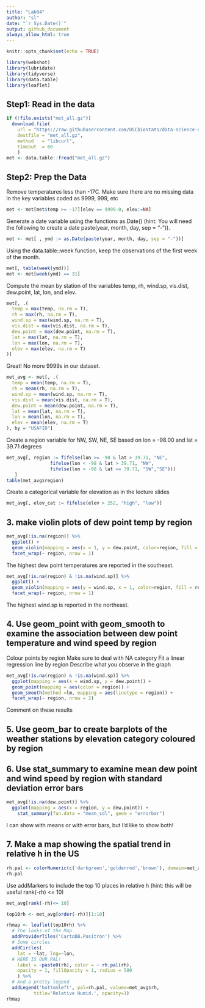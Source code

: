 ```yaml
---
title: "Lab04"
author: "sl"
date: "`r Sys.Date()`"
output: github_document
always_allow_html: true
---
```


```r
knitr::opts_chunk$set(echo = TRUE)
```


```r
library(webshot)
library(lubridate)
library(tidyverse)
library(data.table)
library(leaflet)
```

## Step1: Read in the data
```r
if (!file.exists("met_all.gz"))
  download.file(
    url = "https://raw.githubusercontent.com/USCbiostats/data-science-data/master/02_met/met_all.gz",
    destfile = "met_all.gz",
    method   = "libcurl",
    timeout  = 60
    )
met <- data.table::fread("met_all.gz")
```
## Step2: Prep the Data
Remove temperatures less than -17C. Make sure there are no missing data in the key variables coded as 9999, 999, etc
```r
met <- met[met$temp >= -17][elev == 9999.0, elev:=NA]
```

Generate a date variable using the functions as.Date() (hint: You will need the following to create a date paste(year, month, day, sep = "-")).
```r
met <- met[ , ymd := as.Date(paste(year, month, day, sep = "-"))]
```

Using the data.table::week function, keep the observations of the first week of the month.

```r
met[, table(week(ymd))]
met <- met[week(ymd) == 31]
```

Compute the mean by station of the variables temp, rh, wind.sp, vis.dist, dew.point, lat, lon, and elev.

```r
met[, .(
  temp = max(temp, na.rm = T),
  rh = max(rh, na.rm = T),
  wind.sp = max(wind.sp, na.rm = T),
  vis.dist = max(vis.dist, na.rm = T),
  dew.point = max(dew.point, na.rm = T),
  lat = max(lat, na.rm = T),
  lon = max(lon, na.rm = T),
  elev = max(elev, na.rm = T)
)]
```

Great! No more 9999s in our dataset.

```r
met_avg <- met[, .(
  temp = mean(temp, na.rm = T),
  rh = mean(rh, na.rm = T),
  wind.sp = mean(wind.sp, na.rm = T),
  vis.dist = mean(vis.dist, na.rm = T),
  dew.point = mean(dew.point, na.rm = T),
  lat = mean(lat, na.rm = T),
  lon = mean(lon, na.rm = T),
  elev = mean(elev, na.rm = T)
), by = "USAFID"]
```

Create a region variable for NW, SW, NE, SE based on lon = -98.00 and lat = 39.71 degrees
```r
met_avg[, region := fifelse(lon >= -98 & lat > 39.71, "NE",
                fifelse(lon < -98 & lat > 39.71, "NW",
                fifelse(lon < -98 & lat <= 39.71, "SW","SE")))
   ]
table(met_avg$region)
```

Create a categorical variable for elevation as in the lecture slides

```r
met_avg[, elev_cat := fifelse(elev > 252, "high", "low")]
```

## 3. make violin plots of dew point temp by region

```r
met_avg[!is.na(region)] %>% 
  ggplot() + 
  geom_violin(mapping = aes(x = 1, y = dew.point, color=region, fill = region)) + 
  facet_wrap(~ region, nrow = 1)
```

The highest dew point temperatures are reported in the southeast.

```r
met_avg[!is.na(region) & !is.na(wind.sp)] %>% 
  ggplot() + 
  geom_violin(mapping = aes(y = wind.sp, x = 1, color=region, fill = region)) +
  facet_wrap(~ region, nrow = 1)
```

The highest wind.sp is reported in the northeast.

## 4. Use geom_point with geom_smooth to examine the association between dew point temperature and wind speed by region

Colour points by region
Make sure to deal with NA category
Fit a linear regression line by region
Describe what you observe in the graph

```r
met_avg[!is.na(region) & !is.na(wind.sp)] %>% 
  ggplot(mapping = aes(x = wind.sp, y = dew.point)) + 
  geom_point(mapping = aes(color = region)) + 
  geom_smooth(method =lm, mapping = aes(linetype = region)) +
  facet_wrap(~ region, nrow = 2)
```

Comment on these results

## 5. Use geom_bar to create barplots of the weather stations by elevation category coloured by region

## 6. Use stat_summary to examine mean dew point and wind speed by region with standard deviation error bars

```r
met_avg[!is.na(dew.point)] %>%
  ggplot(mapping = aes(x = region, y = dew.point)) + 
    stat_summary(fun.data = "mean_sdl", geom = "errorbar")
```

I can show with means or with error bars, but I'd like to show both!

## 7. Make a map showing the spatial trend in relative h in the US

```r
rh.pal <- colorNumeric(c('darkgreen','goldenrod','brown'), domain=met_avg$rh)
rh.pal
```

Use addMarkers to include the top 10 places in relative h (hint: this will be useful rank(-rh) <= 10) 

```r
met_avg[rank(-rh)<= 10]
```

```r
top10rh <- met_avg[order(-rh)][1:10]
```

```r
rhmap <- leaflet(top10rh) %>% 
  # The looks of the Map
  addProviderTiles('CartoDB.Positron') %>% 
  # Some circles
  addCircles(
    lat = ~lat, lng=~lon,
  # HERE IS OUR PAL!
    label = ~paste0(rh), color = ~ rh.pal(rh),
    opacity = 1, fillOpacity = 1, radius = 500
    ) %>%
  # And a pretty legend
  addLegend('bottomleft', pal=rh.pal, values=met_avg$rh,
          title='Relative Humid.', opacity=1)
rhmap
```

